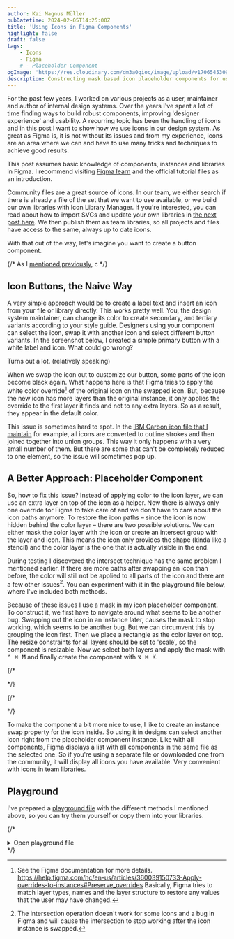 ```yaml
---
author: Kai Magnus Müller
pubDatetime: 2024-02-05T14:25:00Z
title: 'Using Icons in Figma Components'
highlight: false
draft: false
tags:
    - Icons
    - Figma
    # - Placeholder Component
ogImage: 'https://res.cloudinary.com/dm3a0qioc/image/upload/v1706545309/Figma%20Icons/og-image-icon-components_tqvsnp.jpg'
description: Constructing mask based icon placeholder components for use in Figma based components and design systems
---
```


For the past few years, I worked on various projects as a user, maintainer and author of internal design systems. Over the years I've spent a lot of time finding ways to build robust components, improving 'designer experience' and usability. A recurring topic has been the handling of icons and in this post I want to show how we use icons in our design system. As great as Figma is, it is not without its issues and from my experience, icons are an area where we can and have to use many tricks and techniques to achieve good results.

This post assumes basic knowledge of components, instances and libraries in Figma. I recommend visiting [Figma learn](https://help.figma.com/hc/en-us/categories/360002051613-Getting-Started) and the official tutorial files as an introduction.

Community files are a great source of icons. In our team, we either search if there is already a file of the set that we want to use available, or we build our own libraries with Icon Library Manager. If you're interested, you can read about how to import SVGs and update your own libraries in [the next post here](https://www.kaimagnus.de/articles/building-icon-libraries-with-icon-library-manager). We then publish them as team libraries, so all projects and files have access to the same, always up to date icons.

With that out of the way, let's imagine you want to create a button component. 

{/* As I [mentioned previously](https://www.kaimagnus.de/articles/icons-in-figma-part-1), c */}

## Icon Buttons, the Naive Way

A very simple approach would be to create a label text and insert an icon from your file or library directly. This works pretty well. You, the design system maintainer, can change its color to create secondary, and tertiary variants according to your style guide. Designers using your component can select the icon, swap it with another icon and select different button variants. In the screenshot below, I created a simple primary button with a white label and icon. What could go wrong?

<Figure
	alt="Icon, label and done is the component. Let's publish…"
	src="https://res.cloudinary.com/dm3a0qioc/image/upload/v1706090267/Figma%20Icons/sample-icon-button_awx2xd.png"
	aspectRatio="16:9"></Figure>

Turns out a lot. (relatively speaking)

When we swap the icon out to customize our button, some parts of the icon become black again. What happens here is that Figma tries to apply the white color override[^1] of the original icon on the swapped icon. But, because the new icon has more layers than the original instance, it only applies the override to the first layer it finds and not to any extra layers. So as a result, they appear in the default color.

<Figure
	alt="Oops, what happened? Seems like some icons reverted back to their original black color."
	src="https://res.cloudinary.com/dm3a0qioc/image/upload/v1706090267/Figma%20Icons/icon-button-with-swapped-instance_ljdhtx.png"
	aspectRatio="16:9"></Figure>


This issue is sometimes hard to spot. In the [IBM Carbon icon file that I maintain](https://www.figma.com/community/file/1141743458996921050/ibm-carbon-icons) for example, all icons are converted to outline strokes and then joined together into union groups. This way it only happens with a very small number of them. But there are some that can't be completely reduced to one element, so the issue will sometimes pop up.

## A Better Approach: Placeholder Component

So, how to fix this issue? Instead of applying color to the icon layer, we can use an extra layer on top of the icon as a helper. Now there is always only one override for Figma to take care of and we don't have to care about the icon paths anymore. To restore the icon paths – since the icon is now hidden behind the color layer – there are two possible solutions. We can either mask the color layer with the icon or create an intersect group with the layer and icon. This means the icon only provides the shape (kinda like a stencil) and the color layer is the one that is actually visible in the end.

During testing I discovered the intersect technique has the same problem I mentioned earlier. If there are more paths after swapping an icon than before, the color will still not be applied to all parts of the icon and there are a few other issues[^2]. You can experiment with it in the playground file below, where I've included both methods.

Because of these issues I use a mask in my icon placeholder component. To construct it, we first have to navigate around what seems to be another bug. Swapping out the icon in an instance later, causes the mask to stop working, which seems to be another bug. But we can circumvent this by grouping the icon first. Then we place a rectangle as the color layer on top. The resize constraints for all layers should be set to 'scale', so the component is resizable. Now we select both layers and apply the mask with <kbd>⌃ ⌘ M</kbd> and finally create the component with <kbd>⌥ ⌘ K</kbd>.

<Figure
	alt="Create a mask based icon component in four steps."
	src="https://res.cloudinary.com/dm3a0qioc/image/upload/v1706090273/Figma%20Icons/icon-placeholder-explosion-steps-3_vhiw4m.jpg"
	aspectRatio="16:9"></Figure>

{/* <Figure
	alt="Create a mask based icon component in four steps."
	src="https://res.cloudinary.com/dm3a0qioc/image/upload/v1706171014/Figma%20Icons/icon-placeholder-explosion_ivxqyh.jpg"
	aspectRatio="16:9"></Figure> */}

{/* <Figure
	alt=""
	src="../src/assets/images/icon-placeholder-comp-layers.png"
	aspectRatio="12:5"></Figure> */}

To make the component a bit more nice to use, I like to create an instance swap property for the icon inside. So using it in designs can select another icon right from the placeholder component instance. Like with all components, Figma displays a list with all components in the same file as the selected one. So if you're using a separate file or downloaded one from the community, it will display all icons you have available. Very convenient with icons in team libraries.

## Playground

I've prepared a [playground file](https://www.figma.com/community/file/1331327712728500688/icon-placeholder-component) with the different methods I mentioned above, so you can try them yourself or copy them into your libraries. 

{/* <details class="full-width-reset">
<summary>Open playground file</summary>
<iframe style="border: 1px solid rgba(0, 0, 0, 0.1);" width="100%" height="600" src="https://www.figma.com/embed?embed_host=share&url=https%3A%2F%2Fwww.figma.com%2Ffile%2FE5QWm4BnuH7At6UtMJYay9%2FIcon-Button%3Ftype%3Ddesign%26node-id%3D5%253A304%26mode%3Ddesign%26t%3DbPtgjRK0Z68PU2Z2-1" allowfullscreen loading="lazy"></iframe>
</details>
 */}


[^1]: See the Figma documentation for more details. https://help.figma.com/hc/en-us/articles/360039150733-Apply-overrides-to-instances#Preserve_overrides  Basically, Figma tries to match layer types, names and the layer structure to restore any values that the user may have changed.
[^2]: The intersection operation doesn't work for some icons and a bug in Figma and will cause the intersection to stop working after the icon instance is swapped.